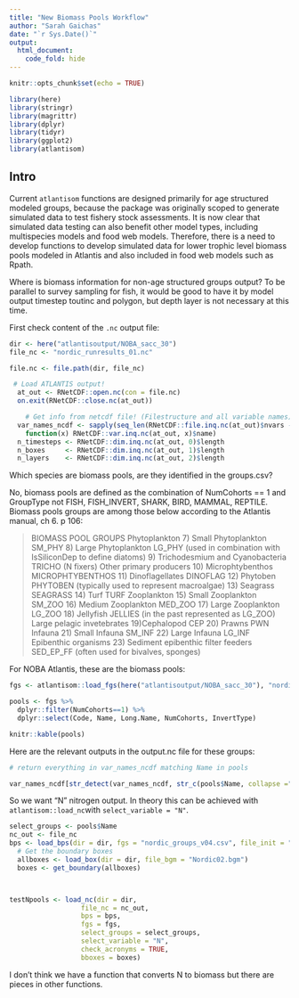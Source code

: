 ```yaml
---
title: "New Biomass Pools Workflow"
author: "Sarah Gaichas"
date: "`r Sys.Date()`"
output:
  html_document:
    code_fold: hide
---
```

```r
knitr::opts_chunk$set(echo = TRUE)
```

```r
library(here)
library(stringr)
library(magrittr)
library(dplyr)
library(tidyr)
library(ggplot2)
library(atlantisom)
```


## Intro

Current `atlantisom` functions are designed primarily for age structured modeled groups, because the package was originally scoped to generate simulated data to test fishery stock assessments. It is now clear that simulated data testing can also benefit other model types, including multispecies models and food web models. Therefore, there is a need to develop functions to develop simulated data for lower trophic level biomass pools modeled in Atlantis and also included in food web models such as Rpath.

Where is biomass information for non-age structured groups output? To be parallel to survey sampling for fish, it would be good to have it by model output timestep toutinc and polygon, but depth layer is not necessary at this time.

First check content of the `.nc` output file:

```r

dir <- here("atlantisoutput/NOBA_sacc_30")
file_nc <- "nordic_runresults_01.nc"

file.nc <- file.path(dir, file_nc)

 # Load ATLANTIS output!
  at_out <- RNetCDF::open.nc(con = file.nc)
  on.exit(RNetCDF::close.nc(at_out))

    # Get info from netcdf file! (Filestructure and all variable names)
  var_names_ncdf <- sapply(seq_len(RNetCDF::file.inq.nc(at_out)$nvars - 1),
    function(x) RNetCDF::var.inq.nc(at_out, x)$name)
  n_timesteps <- RNetCDF::dim.inq.nc(at_out, 0)$length
  n_boxes     <- RNetCDF::dim.inq.nc(at_out, 1)$length
  n_layers    <- RNetCDF::dim.inq.nc(at_out, 2)$length

```

Which species are biomass pools, are they identified in the groups.csv?

No, biomass pools are defined as the combination of NumCohorts == 1 and GroupType not FISH, FISH_INVERT, SHARK, BIRD, MAMMAL, REPTILE. Biomass pools groups are among those below according to the Atlantis manual, ch 6. p 106: 

>BIOMASS POOL GROUPS
Phytoplankton
7) Small Phytoplankton SM_PHY
8) Large Phytoplankton LG_PHY (used in combination with IsSiliconDep
to define diatoms)
9) Trichodesmium and Cyanobacteria TRICHO (N fixers)
Other primary producers
10) Microphtybenthos MICROPHTYBENTHOS
11) Dinoflagellates DINOFLAG
12) Phytoben PHYTOBEN (typically used to represent macroalgae) 
13) Seagrass SEAGRASS
14) Turf TURF
Zooplankton
15) Small Zooplankton SM_ZOO
16) Medium Zooplankton MED_ZOO
17) Large Zooplankton LG_ZOO
18) Jellyfish JELLIES (in the past represented as LG_ZOO)
Large pelagic invetebrates
19)Cephalopod CEP 
20) Prawns PWN
Infauna
21) Small Infauna SM_INF 
22) Large Infauna LG_INF
Epibenthic organisms
23) Sediment epibenthic filter feeders SED_EP_FF (often used for bivalves, sponges)

For NOBA Atlantis, these are the biomass pools:

```r

fgs <- atlantisom::load_fgs(here("atlantisoutput/NOBA_sacc_30"), "nordic_groups_v04.csv") 

pools <- fgs %>%
  dplyr::filter(NumCohorts==1) %>%
  dplyr::select(Code, Name, Long.Name, NumCohorts, InvertType)

knitr::kable(pools)

```

Here are the relevant outputs in the output.nc file for these groups:

```r
# return everything in var_names_ncdf matching Name in pools

var_names_ncdf[str_detect(var_names_ncdf, str_c(pools$Name, collapse ="|"))]

```
So we want "N" nitrogen output. In theory this can be achieved with `atlantisom::load_nc`with `select_variable = "N"`. 

```r

select_groups <- pools$Name
nc_out <- file_nc
bps <- load_bps(dir = dir, fgs = "nordic_groups_v04.csv", file_init = "nordic_biol_v23.nc")
  # Get the boundary boxes
  allboxes <- load_box(dir = dir, file_bgm = "Nordic02.bgm")
  boxes <- get_boundary(allboxes)



testNpools <- load_nc(dir = dir,
                  file_nc = nc_out,
                  bps = bps,
                  fgs = fgs,
                  select_groups = select_groups,
                  select_variable = "N",
                  check_acronyms = TRUE,
                  bboxes = boxes)
```


I don't think we have a function that converts N to biomass but there are pieces in other functions.

